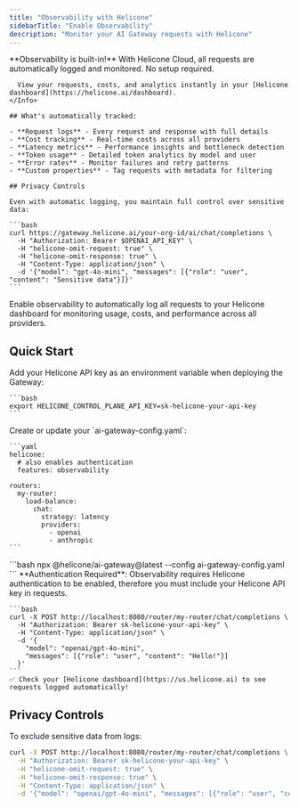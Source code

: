 ```yaml
---
title: "Observability with Helicone"
sidebarTitle: "Enable Observability"
description: "Monitor your AI Gateway requests with Helicone"
---
```


<Tabs>
  <Tab title="Cloud Hosted">
    <Info>
      **Observability is built-in!** With Helicone Cloud, all requests are automatically logged and monitored. No setup required.
      
      View your requests, costs, and analytics instantly in your [Helicone dashboard](https://helicone.ai/dashboard).
    </Info>
    
    ## What's automatically tracked:
    
    - **Request logs** - Every request and response with full details
    - **Cost tracking** - Real-time costs across all providers
    - **Latency metrics** - Performance insights and bottleneck detection
    - **Token usage** - Detailed token analytics by model and user
    - **Error rates** - Monitor failures and retry patterns
    - **Custom properties** - Tag requests with metadata for filtering
    
    ## Privacy Controls
    
    Even with automatic logging, you maintain full control over sensitive data:
    
    ```bash
    curl https://gateway.helicone.ai/your-org-id/ai/chat/completions \
      -H "Authorization: Bearer $OPENAI_API_KEY" \
      -H "helicone-omit-request: true" \
      -H "helicone-omit-response: true" \
      -H "Content-Type: application/json" \
      -d '{"model": "gpt-4o-mini", "messages": [{"role": "user", "content": "Sensitive data"}]}'
    ```
  </Tab>
  
  <Tab title="Self-Hosted">
    Enable observability to automatically log all requests to your Helicone dashboard for monitoring usage, costs, and performance across all providers.

## Quick Start

<Steps>
  <Step title="Set your Helicone API key">
    Add your Helicone API key as an environment variable when deploying the Gateway:

    ```bash
    export HELICONE_CONTROL_PLANE_API_KEY=sk-helicone-your-api-key
    ```
  </Step>
  
  <Step title="Enable Helicone observability">
    Create or update your `ai-gateway-config.yaml`:

    ```yaml
    helicone:
      # also enables authentication
      features: observability
    
    routers:
      my-router:
        load-balance:
          chat:
            strategy: latency
            providers:
              - openai
              - anthropic
    ```
  </Step>
  
  <Step title="Start the gateway">
    ```bash
    npx @helicone/ai-gateway@latest --config ai-gateway-config.yaml
    ```
  </Step>
  
  <Step title="Make requests">
    <Info>
      **Authentication Required**: Observability requires Helicone authentication to be enabled,
      therefore you must include your Helicone API key in requests.
    </Info>


    ```bash
    curl -X POST http://localhost:8080/router/my-router/chat/completions \
      -H "Authorization: Bearer sk-helicone-your-api-key" \
      -H "Content-Type: application/json" \
      -d '{
        "model": "openai/gpt-4o-mini",
        "messages": [{"role": "user", "content": "Hello!"}]
      }'
    ```
    ✅ Check your [Helicone dashboard](https://us.helicone.ai) to see requests logged automatically!
  </Step>
</Steps>

## Privacy Controls

To exclude sensitive data from logs:

```bash
curl -X POST http://localhost:8080/router/my-router/chat/completions \
  -H "Authorization: Bearer sk-helicone-your-api-key" \
  -H "helicone-omit-request: true" \
  -H "helicone-omit-response: true" \
  -H "Content-Type: application/json" \
  -d '{"model": "openai/gpt-4o-mini", "messages": [{"role": "user", "content": "Sensitive data"}]}'
```
  </Tab>
</Tabs>
